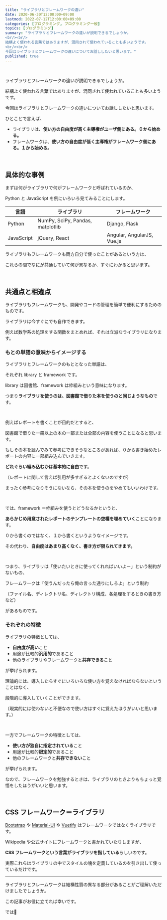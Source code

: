 ```yaml
---
title: "ライブラリとフレームワークの違い"
date: 2020-06-30T12:00:00+09:00
lastmod: 2022-07-12T12:00:00+09:00
categories: [プログラミング, プログラミング一般]
topics: [プログラミング]
summary: "ライブラリとフレームワークの違いが説明できるでしょうか。
<br/><br/>
結構よく使われる言葉ではありますが、混同されて使われていることも多いようです。
<br/><br/>
今回はライブラリとフレームワークの違いについてお話ししたいと思います。"
published: true
---
```


<br/>

ライブラリとフレームワークの違いが説明できるでしょうか。

結構よく使われる言葉ではありますが、混同されて使われていることも多いようです。

今回はライブラリとフレームワークの違いについてお話ししたいと思います。

ひとことで言えば、

- ライブラリは、**使い方の自由度が高く主導権がユーザ側にある。０から始める。**
- フレームワークは、**使い方の自由度が低く主導権がフレームワーク側にある。１から始める。**

<br/>

## 具体的な事例

まずは何がライブラリで何がフレームワークと呼ばれているのか、

Python と JavaScript を例にいろいろ見てみることにします。

| 言語       | ライブラリ                       | フレームワーク             |
| ---------- | -------------------------------- | -------------------------- |
| Python     | NumPy, SciPy, Pandas, matplotlib | Django, Flask              |
| JavaScript | jQuery, React                    | Angular, AngularJS, Vue.js |

ライブラリもフレームワークも両方自分で使ったことがあるという方は、

これらの間でなにが共通していて何が異なるか、すぐにわかると思います。

<br/>

## 共通点と相違点

ライブラリもフレームワークも、開発やコードの管理を簡単で便利にするためのものです。

ライブラリは今すぐにでも自作できます。

例えば数学系の処理をする関数をまとめれば、それは立派なライブラリになります。

### もとの単語の意味からイメージする

ライブラリとフレームワークのもととなった単語は、

それぞれ library と framework です。

library は図書館、framework は枠組みという意味になります。

つまり**ライブラリを使うのは、図書館で借りた本を使うのと同じようなもの**です。

<br/>

例えばレポートを書くことが目的だとすると、

図書館で借りた一冊以上の本の一部または全部の内容を使うことになると思います。

もしその本を読んでみて参考にできそうなところがあれば、０から書き始めたレポートの内容に一部組み込んでいきます。

**どれぐらい組み込むかは基本的に自由**です。

（レポートに関して言えば引用が多すぎるとよくないのですが）

まったく参考になりそうにないなら、その本を使うのをやめてもいいわけです。

<br/>

では、framework ＝枠組みを使うとどうなるかというと、

**あらかじめ用意されたレポートのテンプレートの空欄を埋めていく**ことになります。

０から書くのではなく、１から書くというようなイメージです。

その代わり、**自由度はあまり高くなく、書き方が限られてきます。**

<br/>

つまり、ライブラリは「使いたいときに使ってくれればいいよー」という制約がないもの、

フレームワークは「使うんだったら俺の言った通りにしろよ」という制約

（ファイル名、ディレクトリ名、ディレクトリ構成、各処理をするときの書き方など）

があるものです。

### それぞれの特徴

ライブラリの特徴としては、

- **自由度が高い**こと
- 用途が比較的**汎用的**であること
- 他のライブラリやフレームワークと**共存できる**こと

が挙げられます。

理論的には、導入したらすぐにいろいろな使い方を覚えなければならないということはなく、

段階的に導入していくことができます。

（現実的には使わないと不便なので使い方はすぐに覚えたほうがいいと思います。）

<br/>

一方でフレームワークの特徴としては、

- **使い方が独自に指定されている**こと
- 用途が比較的**限定的**であること
- 他のフレームワークと**共存できない**こと

が挙げられます。

なので、フレームワークを勉強するときは、ライブラリのときよりもちょっと覚悟をしたほうがいいと思います。

<br/>

## CSS フレームワーク＝ライブラリ

[Bootstrap](https://getbootstrap.jp/) や [Material-UI](https://material-ui.com/ja/) や [Vuetify](https://vuetifyjs.com/ja/) はフレームワークではなくライブラリです。

Wikipedia や公式サイトにフレームワークと書かれていたりしますが、

**CSS フレームワークという言葉がライブラリを指している**らしいのです。

実際これらはライブラリの中でスタイルの塊を定義しているのを引き出して使っているだけです。

---

ライブラリとフレームワークは結構性質の異なる部分があることがご理解いただけましたでしょうか。

この記事がお役に立てれば幸いです。

では👋
